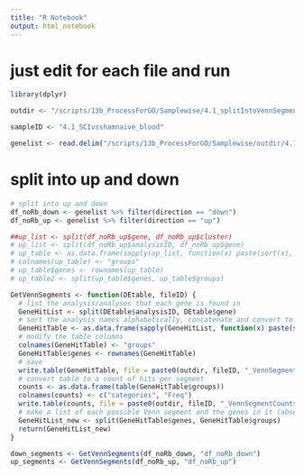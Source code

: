 ```yaml
---
title: "R Notebook"
output: html_notebook
---
```


# just edit for each file and run

```r
library(dplyr)
```

```r
outdir <- "/scripts/13b_ProcessForGO/Samplewise/4.1_splitIntoVennSegments/outdir/"

sampleID <- "4.1_SCIvsshamnaive_blood"

genelist <- read.delim("/scripts/13b_ProcessForGO/Samplewise/outdir/4.1_SCIvsshamnaive_blood_Markers_KeepSeparate_dropRbMt.txt")
```

# split into up and down

```r
# split into up and down
df_noRb_down <- genelist %>% filter(direction == "down")
df_noRb_up <- genelist %>% filter(direction == "up")
```


```r
##up_list <- split(df_noRb_up$gene, df_noRb_up$cluster)
# up_list <- split(df_noRb_up$analysisID, df_noRb_up$gene)
# up_table <- as.data.frame(sapply(up_list, function(x) paste(sort(x), collapse="_")))
# colnames(up_table) <- "groups"
# up_table$genes <- rownames(up_table)
# up_table2 <- split(up_table$genes, up_table$groups)
```

```r
GetVennSegments <- function(DEtable, fileID) {
  # list the analysis/analyses that each gene is found in
  GeneHitList <- split(DEtable$analysisID, DEtable$gene)
  # sort the analysis names alphabetically, concatenate and convert to table format
  GeneHitTable <- as.data.frame(sapply(GeneHitList, function(x) paste(sort(x), collapse="_")))
  # modify the table columns
  colnames(GeneHitTable) <- "groups"
  GeneHitTable$genes <- rownames(GeneHitTable)
  # save
  write.table(GeneHitTable, file = paste0(outdir, fileID, "_VennSegments.txt"), sep = "\t", quote = FALSE, col.names = NA)
  # convert table to a count of hits per segment
  counts <- as.data.frame(table(GeneHitTable$groups))
  colnames(counts) <- c("categories", "Freq")
  write.table(counts, file = paste0(outdir, fileID, "_VennSegmentCounts.txt"), sep = "\t", quote = FALSE, col.names = NA)
  # make a list of each possible Venn segment and the genes in it (absent segments will be missing)
  GeneHitList_new <- split(GeneHitTable$genes, GeneHitTable$groups)
  return(GeneHitList_new)
}
```

```r
down_segments <- GetVennSegments(df_noRb_down, "df_noRb_down")
up_segments <- GetVennSegments(df_noRb_up, "df_noRb_up")
```

